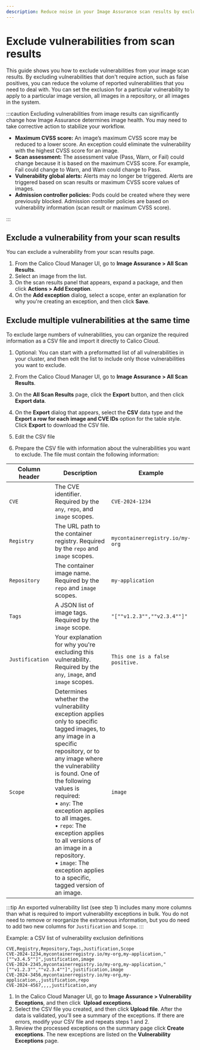 ```yaml
---
description: Reduce noise in your Image Assurance scan results by excluding vulnerabilities.
---
```




# Exclude vulnerabilities from scan results

This guide shows you how to exclude vulnerabilities from your image scan results.
By excluding vulnerabilities that don't require action, such as false positives, you can reduce the volume of reported vulnerabilities that you need to deal with.
You can set the exclusion for a particular vulnerability to apply to a particular image version, all images in a repository, or all images in the system.

:::caution
Excluding vulnerabilities from image results can significantly change how Image Assurance determines image health.
You may need to take corrective action to stabilize your workflow.
- **Maximum CVSS score:** An image’s maximum CVSS score may be reduced to a lower score.
An exception could eliminate the vulnerability with the highest CVSS score for an image.
- **Scan assessment:** The assessment value (Pass, Warn, or Fail) could change because it is based on the maximum CVSS score.
For example, Fail could change to Warn, and Warn could change to Pass.
- **Vulnerability global alerts:** Alerts may no longer be triggered.
Alerts are triggered based on scan results or maximum CVSS score values of images.
- **Admission controller policies:** Pods could be created where they were previously blocked.
Admission controller policies are based on vulnerability information (scan result or maximum CVSS score).

:::

## Exclude a vulnerability from your scan results

You can exclude a vulnerability from your scan results page.

1. From the Calico Cloud Manager UI, go to **Image Assurance > All Scan Results**.
1. Select an image from the list.
1. On the scan results panel that appears, expand a package, and then click **Actions > Add Exception**.
1. On the **Add exception** dialog, select a scope, enter an explanation for why you're creating an exception, and then click **Save**.

## Exclude multiple vulnerabilities at the same time

To exclude large numbers of vulnerabilities, you can organize the required information as a CSV file and import it directly to Calico Cloud.

1. Optional: You can start with a preformatted list of all vulnerabilities in your cluster, and then edit the list to include only those vulnerabilities you want to exclude.
1. From the Calico Cloud Manager UI, go to **Image Assurance > All Scan Results**.
1. On the **All Scan Results** page, click the **Export** button, and then click **Export data**.
1. On the **Export** dialog that appears, select the **CSV** data type and the **Export a row for each image and CVE IDs** option for the table style.
Click **Export** to download the CSV file.
1. Edit the CSV file

1. Prepare the CSV file with information about the vulnerabilities you want to exclude.
The file must contain the following information:

| Column header | Description | Example |
   | -- | -- | -- |
| `CVE` | The CVE identifier. Required by the `any`, `repo`, and `image` scopes. | `CVE-2024-1234` |
| `Registry`| The URL path to the container registry. Required by the `repo` and `image` scopes. | `mycontainerregistry.io/my-org` |
| `Repository`| The container image name. Required by the `repo` and `image` scopes.| `my-application` |
| `Tags`| A JSON list of image tags. Required by the `image` scope. | `"[""v1.2.3"",""v2.3.4""]"` |
| `Justification` | Your explanation for why you're excluding this vulnerability. Required by the `any`, `image`, and `image` scopes.| `This one is a false positive.` |
| `Scope` | Determines whether the vulnerability exception applies only to specific tagged images, to any image in a specific repository, or to any image where the vulnerability is found. One of the following values is required:<br/>&bull; `any`: The exception applies to all images.<br/>&bull; `repo`: The exception applies to all versions of an image in a repository.<br/>&bull; `image`: The exception applies to a specific, tagged version of an image. | `image` |

:::tip
An exported vulnerability list (see step 1) includes many more columns than what is required to import vulnerability exceptions in bulk.
You do not need to remove or reorganize the extraneous information, but you do need to add two new columns for `Justification` and `Scope`.
:::

Example: a CSV list of vulnerability exclusion definitions

``` title="example-vulnerability-exclusions.csv"
CVE,Registry,Repository,Tags,Justification,Scope
CVE-2024-1234,mycontainerregistry.io/my-org,my-application,"[""v3.4.5""]",justification,image
CVE-2024-2345,mycontainerregistry.io/my-org,my-application,"[""v1.2.3"",""v2.3.4""]",justification,image
CVE-2024-3456,mycontainerregistry.io/my-org,my-application,,justification,repo
CVE-2024-4567,,,,justification,any
   ```

1. In the Calico Cloud Manager UI, go to **Image Assurance > Vulnerability Exceptions**, and then click <UploadIcon width="20" height="20"/>&nbsp;**Upload&nbsp;exceptions**.
1. Select the CSV file you created, and then click **Upload file**.
After the data is validated, you'll see a summary of the exceptions.
If there are errors, modify your CSV file and repeats steps 1 and 2.
1. Review the processed exceptions on the summary page click **Create exceptions**.
The new exceptions are listed on the **Vulnerability Exceptions** page.



